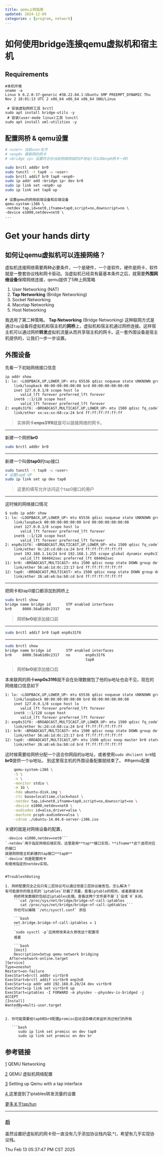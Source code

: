 ```yaml
---
title: qemu上网指南
updated: 2024-12-09
categories : [program, network]
---
```

# 如何使用bridge连接qemu虚拟机和宿主机

## Requirements
``` 
#本机环境
uname -a
Linux k 6.2.0-37-generic #38.22.04.1-Ubuntu SMP PREEMPT_DYNAMIC Thu Nov 2 18:01:13 UTC 2 x86_64 x86_64 x86_64 GNU/Linux
```

```
 # 安装虚拟网桥工具 brctl
sudo apt install bridge-utils -y
 # 安装(user-mode linux)工具 tunctl
sudo apt install uml-utilities -y
```

## 配置网桥 & qemu设置
```bash
# <user> 当前user名字
# <enp0> 需联网的网卡
# <bridge ip> 设置符合你当前网络网段的IP地址(可以和enp0网卡一样)

sudo brctl addbr br0
sudo tunctl -t tap0 -u <user> 
sudo brctl addif br0 tap0 <enp0> 
sudo ip addr add <bridge ip> dev br0 
sudo ip link set <enp0> up
sudo ip link set tap0 up
```

```
# 设置qemu的网络前端设备和后端设备
qemu-system-i386 \ 
-netdev tap,id=net0,ifname=tap0,script=no,downscript=no \
-device e1000,netdev=net0 \
...
```
# Get your hands dirty

## 如何让qemu虚拟机可以连接网络？
虚拟机连接网络需要两种必要条件，一个是硬件，一个是软件。硬件是网卡，软件就是一整套协议栈和网卡驱动。当虚拟机已经具有最基本条件之后，就需要**外围网络设备**保障网络连接，qemu提供了5种上网策略

1. User Networking (NAT)
2. **Tap Networking** (Bridge Networking)
3. Socket Networking
4. Macvtap Networking
5. Host Networking

我选用了第二种策略。
**Tap Networking** (Bridge Networking) 这种联网方式是通过`tap`设备将虚拟机和宿主机的**网桥**上，虚拟机和宿主机通过网桥连接。这样宿主机可以通过网桥**转发**虚拟机流量从而共享宿主机的网卡。这一套外围设备是宿主机提供的，让我们一步一步设置。

## 外围设备
先看一下初始网络接口信息

```bash
ip addr show 
1: lo: <LOOPBACK,UP,LOWER_UP> mtu 65536 qdisc noqueue state UNKNOWN group default qlen 1000
    link/loopback 00:00:00:00:00:00 brd 00:00:00:00:00:00
    inet 127.0.0.1/8 scope host lo
       valid_lft forever preferred_lft forever
    inet6 ::1/128 scope host 
       valid_lft forever preferred_lft forever
2: enp0s31f6: <BROADCAST,MULTICAST,UP,LOWER_UP> mtu 1500 qdisc fq_codel state UP group default qlen 1000
    link/ether xx:xx:xx:68:ca:24 brd ff:ff:ff:ff:ff:ff

```
> 实体网卡**enps31f6**就是可以链接网络的网卡。

---

新建一个网桥**br0**

```bash 
sudo brctl addbr br0
```
---

新建一个叫做**tap0**的tap接口

```bash 
sudo tunctl -t tap0 -u <user>
# 设置tap0 UP
sudo ip link set up dev tap0
```

> 这里的<user>填写允许访问这个tap0接口的用户

---
这时候的网络接口情况

```bash
$ sudo ip addr show
1: lo: <LOOPBACK,UP,LOWER_UP> mtu 65536 qdisc noqueue state UNKNOWN group default qlen 1000
    link/loopback 00:00:00:00:00:00 brd 00:00:00:00:00:00
    inet 127.0.0.1/8 scope host lo
       valid_lft forever preferred_lft forever
    inet6 ::1/128 scope host 
       valid_lft forever preferred_lft forever
2: enp0s31f6: <BROADCAST,MULTICAST,UP,LOWER_UP> mtu 1500 qdisc fq_codel state UP group default qlen 1000
    link/ether 9c:2d:cd:68:ca:24 brd ff:ff:ff:ff:ff:ff
    inet 192.168.1.14/24 brd 192.168.1.255 scope global dynamic enp0s31f6
       valid_lft 604042sec preferred_lft 604042sec
11: br0: <BROADCAST,MULTICAST> mtu 1500 qdisc noop state DOWN group default qlen 1000
    link/ether 56:a6:1d:0c:23:17 brd ff:ff:ff:ff:ff:ff
12: tap0: <BROADCAST,MULTICAST> mtu 1500 qdisc noop state DOWN group default qlen 1000
    link/ether 26:a8:e6:ba:b0:cd brd ff:ff:ff:ff:ff:ff
```
---
把网卡和tap0接口都添加到网桥上



```bash
sudo brctl show
bridge name	bridge id		STP enabled	interfaces
br0		8000.56a61d0c2317	no
```

>网桥**br0**被添加接口前

--- 
```bash
sudo brctl addif br0 tap0 enp0s31f6
```
---


```bash
sudo brctl show
bridge name	bridge id		STP enabled	interfaces
br0		8000.56a61d0c2317	no		 enp0s31f6
							         tap0
```
> 网桥**br0**被添加接口后

本来联网的网卡**enp0s31f6**就不会在处理数据包了他的ip地址也会不见，现在的网络接口信息如下

```bash
1: lo: <LOOPBACK,UP,LOWER_UP> mtu 65536 qdisc noqueue state UNKNOWN group default qlen 1000
    link/loopback 00:00:00:00:00:00 brd 00:00:00:00:00:00
    inet 127.0.0.1/8 scope host lo
       valid_lft forever preferred_lft forever
    inet6 ::1/128 scope host 
       valid_lft forever preferred_lft forever
2: enp0s31f6: <BROADCAST,MULTICAST,UP,LOWER_UP> mtu 1500 qdisc fq_codel master br0 state UP group default qlen 1000
    link/ether 9c:2d:cd:68:ca:24 brd ff:ff:ff:ff:ff:ff
11: br0: <BROADCAST,MULTICAST> mtu 1500 qdisc noop state DOWN group default qlen 1000
    link/ether 56:a6:1d:0c:23:17 brd ff:ff:ff:ff:ff:ff
12: tap0: <BROADCAST,MULTICAST,UP> mtu 1500 qdisc noop master br0 state DOWN group default qlen 1000
    link/ether 26:a8:e6:ba:b0:cd brd ff:ff:ff:ff:ff:ff
```

这时候需要给网桥分配一个适合你网段的ip地址，或者使用`sudo dhclient br0`给**br0**提供一个ip地址。
到这里宿主机的外围设备配置就结束了。
##qemu配置

```bash
	qemu-system-i386 \
	-S \
	-s \
	-monitor stdio \
	-m 1G \
	-hda ubuntu-disk.img \
	-rtc base=localtime,clock=host \
	-netdev tap,id=net0,ifname=tap0,script=no,downscript=no \
	-device e1000,netdev=net0 \
	-audiodev id=alsa,driver=alsa \
	-machine pcspk-audiodev=alsa \
	-cdrom ./ubuntu-14.04.6-server-i386.iso
```
关键的就是对网络设备的配置，
```-netdev tap,id=net0,ifname=tap0,script=no,downscript=no
 -device e1000,netdev=net0```
`-netdev`用于指定网络后端实现，这里是用**tap**接口实现，**ifname**这个选项对应的接口
就是刚刚宿主机新建的tap接口**tap0**
`-device`则是配置网卡
和使用指定的netdev实现。


#Troublesh0oting 

1. 网桥配置完全之后只有二层协议可以通过但是三层协议被丢包，怎么解决？ 
有可能是你的宿主机的`iptables`拦截了流量，查看iptable的规则，或者直接关闭
    网桥转发数据的包经过iptables处理。查看这两个文件是不是`1`设成`0`关闭。
    ```cat /proc/sys/net/bridge/bridge-nf-call-iptables
       cat /proc/sys/net/bridge/bridge-nf-call-ip6tables```
    你也可以编辑 `/etc/sysctl.conf` 添加
    
    ```bash
    net.bridge.bridge-nf-call-iptables = 1
    ```
    `sudo sysctl -p`应用修改来永久修改这个配置项 
    或者
    
    ```bash
    [Unit]
    Description=Setup qemu network bridging
  After=network-online.target
[Service]
Type=oneshot
Restart=on-failure
ExecStart=brctl addbr virtbr0
ExecStart=brctl addif virtbr0 enp3s0
ExecStart=ip addr add 192.168.0.20/24 dev virtbr0
ExecStart=ip link set virtbr0 up
ExecStart=iptables -I FORWARD -m physdev --physdev-is-bridged -j ACCEPT
[Install]
WantedBy=multi-user.target
    ```
    
2. 你可能需要给tap0和br0配置promisc启动混杂模式来监听流过他们的所有  

   ```bash
      sudo ip link set promisc on dev tap0
      sudo ip link set promisc on dev br
   ```
    


## 参考链接
[1](https://wiki.qemu.org/Documentation/Networking) QEMU Networking 

[2](https://lifeislife.cn/posts/qemu%E8%99%9A%E6%8B%9F%E6%9C%BA%E7%BD%91%E7%BB%9C%E9%85%8D%E7%BD%AE/) QEMU 虚拟机网络配置 

[3](https://gist.github.com/extremecoders-re/e8fd8a67a515fee0c873dcafc81d811c) Setting up Qemu with a tap interface

[4 ](https://www.spad.uk/posts/really-simple-network-bridging-with-qemu/)这里提到了iptables转发流量的设置

[更多关于tap/tun](https://www.junmajinlong.com/virtual/network/all_about_tun_tap/) 

---

### 后
虽然设置好虚拟机的网卡但一直没有几乎添加协议栈内容;*(，希望有几乎实现协议栈。

Thu Feb 13 05:37:47 PM CST 2025
